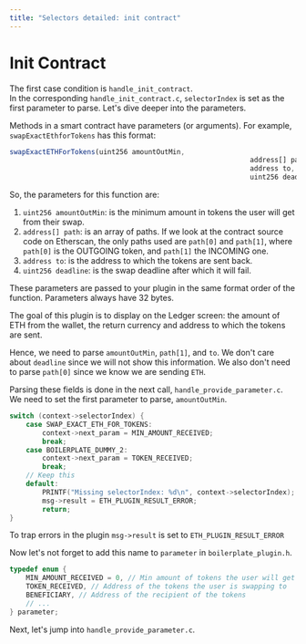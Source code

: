 ```yaml
---
title: "Selectors detailed: init contract"
---
```



# Init Contract

The first case condition is `handle_init_contract`.  
In the corresponding `handle_init_contract.c`, `selectorIndex` is set as the first parameter to parse. Let's dive deeper into the parameters.

Methods in a smart contract have parameters (or arguments). For example, `swapExactEthforTokens` has this format:

```js copy
swapExactETHForTokens(uint256 amountOutMin,
                                                           address[] path,
                                                           address to,
                                                           uint256 deadline)
```

So, the parameters for this function are:
1. `uint256 amountOutMin`: is the minimum amount in tokens the user will get from their swap.
2. `address[] path`: is an array of paths. If we look at the contract source code on Etherscan, the only paths used are `path[0]` and `path[1]`, where `path[0]` is the OUTGOING token, and `path[1]` the INCOMING one.
3. `address to`: is the address to which the tokens are sent back.
4. `uint256 deadline`: is the swap deadline after which it will fail.

These parameters are passed to your plugin in the same format order of the function. Parameters always have 32 bytes. 

The goal of this plugin is to display on the Ledger screen: the amount of ETH from the wallet, the return currency and address to which the tokens are sent.

Hence, we need to parse `amountOutMin`, `path[1]`, and `to`. We don't care about `deadline` since we will not show this information. We also don't need to parse `path[0]` since we know we are sending `ETH`.

Parsing these fields is done in the next call, `handle_provide_parameter.c`. We need to set the first parameter to parse, `amountOutMin`.

```c
switch (context->selectorIndex) {
    case SWAP_EXACT_ETH_FOR_TOKENS:
        context->next_param = MIN_AMOUNT_RECEIVED;
        break;
    case BOILERPLATE_DUMMY_2:
        context->next_param = TOKEN_RECEIVED;
        break;
    // Keep this
    default:
        PRINTF("Missing selectorIndex: %d\n", context->selectorIndex);
        msg->result = ETH_PLUGIN_RESULT_ERROR;
        return;
}
```
<Callout>
  To trap errors in the plugin <code>msg->result</code> is set to <code>ETH_PLUGIN_RESULT_ERROR</code>
</Callout>

Now let's not forget to add this name to `parameter` in `boilerplate_plugin.h`.

```c copy
typedef enum {
    MIN_AMOUNT_RECEIVED = 0, // Min amount of tokens the user will get
    TOKEN_RECEIVED, // Address of the tokens the user is swapping to
    BENEFICIARY, // Address of the recipient of the tokens
    // ...
} parameter;
```

Next, let's jump into `handle_provide_parameter.c`.



